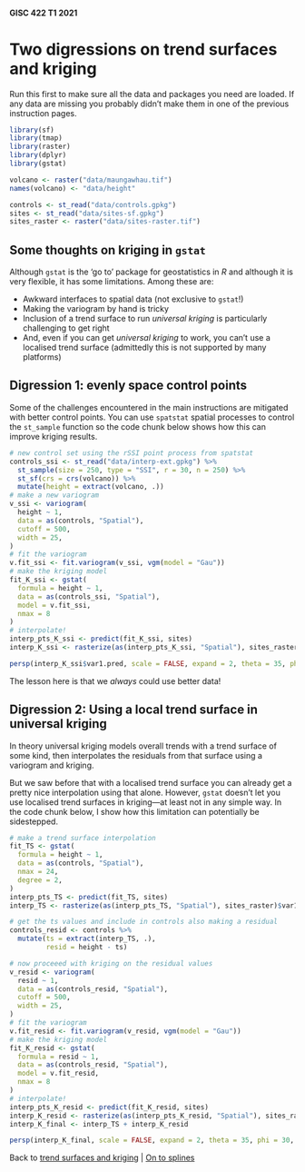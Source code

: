 #### GISC 422 T1 2021

# Two digressions on trend surfaces and kriging

Run this first to make sure all the data and packages you need are loaded. If any data are missing you probably didn't make them in one of the previous instruction pages.

```r
library(sf)
library(tmap)
library(raster)
library(dplyr)
library(gstat)

volcano <- raster("data/maungawhau.tif")
names(volcano) <- "data/height"

controls <- st_read("data/controls.gpkg")
sites <- st_read("data/sites-sf.gpkg")
sites_raster <- raster("data/sites-raster.tif")
```

## Some thoughts on kriging in `gstat`

Although `gstat` is the 'go to' package for geostatistics in *R* and although it is very flexible, it has some limitations. Among these are:

-   Awkward interfaces to spatial data (not exclusive to `gstat`!)
-   Making the variogram by hand is tricky
-   Inclusion of a trend surface to run *universal kriging* is particularly challenging to get right
-   And, even if you can get *universal kriging* to work, you can't use a localised trend surface (admittedly this is not supported by many platforms)

## Digression 1: evenly space control points

Some of the challenges encountered in the main instructions are mitigated with better control points. You can use `spatstat` spatial processes to control the `st_sample` function so the code chunk below shows how this can improve kriging results.

```r
# new control set using the rSSI point process from spatstat
controls_ssi <- st_read("data/interp-ext.gpkg") %>%
  st_sample(size = 250, type = "SSI", r = 30, n = 250) %>%
  st_sf(crs = crs(volcano)) %>%
  mutate(height = extract(volcano, .))
# make a new variogram
v_ssi <- variogram(
  height ~ 1,
  data = as(controls, "Spatial"),
  cutoff = 500,
  width = 25,
)
# fit the variogram
v.fit_ssi <- fit.variogram(v_ssi, vgm(model = "Gau"))
# make the kriging model
fit_K_ssi <- gstat(
  formula = height ~ 1, 
  data = as(controls_ssi, "Spatial"),
  model = v.fit_ssi,
  nmax = 8
)
# interpolate!
interp_pts_K_ssi <- predict(fit_K_ssi, sites)
interp_K_ssi <- rasterize(as(interp_pts_K_ssi, "Spatial"), sites_raster)

persp(interp_K_ssi$var1.pred, scale = FALSE, expand = 2, theta = 35, phi = 30, lwd = 0.5)
```

The lesson here is that we *always* could use better data!

## Digression 2: Using a local trend surface in universal kriging

In theory universal kriging models overall trends with a trend surface of some kind, then interpolates the residuals from that surface using a variogram and kriging.

But we saw before that with a localised trend surface you can already get a pretty nice interpolation using that alone. However, `gstat` doesn't let you use localised trend surfaces in kriging---at least not in any simple way. In the code chunk below, I show how this limitation can potentially be sidestepped.

```r
# make a trend surface interpolation
fit_TS <- gstat(
  formula = height ~ 1, 
  data = as(controls, "Spatial"), 
  nmax = 24,
  degree = 2,
)
interp_pts_TS <- predict(fit_TS, sites)
interp_TS <- rasterize(as(interp_pts_TS, "Spatial"), sites_raster)$var1.pred

# get the ts values and include in controls also making a residual
controls_resid <- controls %>% 
  mutate(ts = extract(interp_TS, .),
         resid = height - ts)

# now proceeed with kriging on the residual values
v_resid <- variogram(
  resid ~ 1,
  data = as(controls_resid, "Spatial"),
  cutoff = 500,
  width = 25,
)
# fit the variogram
v.fit_resid <- fit.variogram(v_resid, vgm(model = "Gau"))
# make the kriging model
fit_K_resid <- gstat(
  formula = resid ~ 1, 
  data = as(controls_resid, "Spatial"),
  model = v.fit_resid,
  nmax = 8
)
# interpolate!
interp_pts_K_resid <- predict(fit_K_resid, sites)
interp_K_resid <- rasterize(as(interp_pts_K_resid, "Spatial"), sites_raster)$var1.pred
interp_K_final <- interp_TS + interp_K_resid

persp(interp_K_final, scale = FALSE, expand = 2, theta = 35, phi = 30, lwd = 0.5)
```
Back to [trend surfaces and kriging](05-trend-surfaces-and-kriging.md) | [On to splines](06-splines.md)
